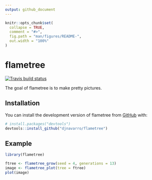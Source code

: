 ```yaml
---
output: github_document
---
```


<!-- README.md is generated from README.Rmd. Please edit that file -->

```r
knitr::opts_chunk$set(
  collapse = TRUE,
  comment = "#>",
  fig.path = "man/figures/README-",
  out.width = "100%"
)
```

# flametree

<!-- badges: start -->
[![Travis build status](https://travis-ci.org/djnavarro/flametree.svg?branch=master)](https://travis-ci.org/djnavarro/flametree)
<!-- badges: end -->

The goal of flametree is to make pretty pictures.

## Installation

You can install the development version of flametree from [GitHub](https://github.com/) with:

``` r
# install.packages("devtools")
devtools::install_github("djnavarro/flametree")
```
## Example

```r
library(flametree)

ftree <- flametree_grow(seed = 4, generations = 13)
image <- flametree_plot(tree = ftree)
plot(image)
```

